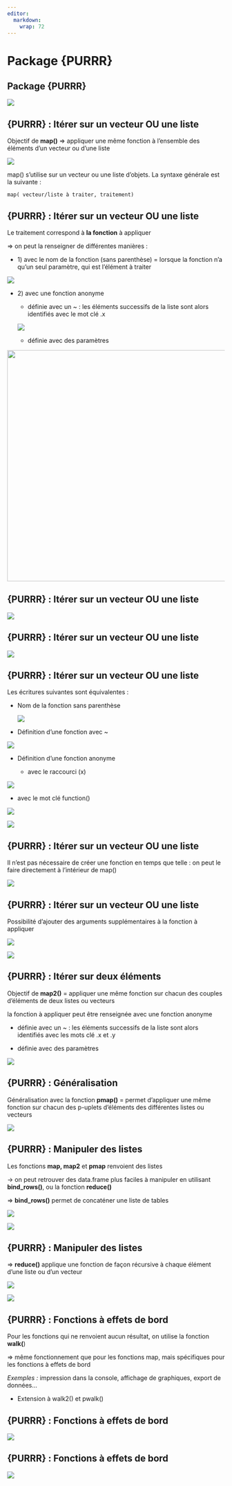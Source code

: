 ```yaml
---
editor: 
  markdown: 
    wrap: 72
---
```


# Package {PURRR} {.backgroundTitre .unnumbered}

## Package {PURRR}

![](img/clipboard-purrr1.png){fig-align="center"}

## {PURRR} : Itérer sur un vecteur OU une liste

Objectif de **map()** ⇒ appliquer une même fonction à l’ensemble des
éléments d’un vecteur ou d’une liste

![](img/clipboard-purrr2.png){fig-align="center"}

map() s’utilise sur un vecteur ou une liste d’objets. La syntaxe
générale est la suivante :

`map( vecteur/liste à traiter, traitement)`

## {PURRR} : Itérer sur un vecteur OU une liste

Le traitement correspond à **la fonction** à appliquer

⇒ on peut la renseigner de différentes manières :

-   1\) avec le nom de la fonction (sans parenthèse) = lorsque la
    fonction n’a qu’un seul paramètre, qui est l’élément à traiter

![](img/clipboard-purrr3.png){fig-align="center"}

-   2\) avec une fonction anonyme

    -   définie avec un \~ : les éléments successifs de la liste sont
        alors identifiés avec le mot clé .x

    ![](img/clipboard-purrr4.png)

    -   définie avec des paramètres

![](img/clipboard-purrr5.png){fig-align="center" width="534"}

## {PURRR} : Itérer sur un vecteur OU une liste

![](img/clipboard-purrr6.png){fig-align="center"}

## {PURRR} : Itérer sur un vecteur OU une liste

![](img/clipboard-purrr7.png){fig-align="center"}

## {PURRR} : Itérer sur un vecteur OU une liste

Les écritures suivantes sont équivalentes :

-   Nom de la fonction sans parenthèse

    ![](img/clipboard-purrr8.png)

-   Définition d’une fonction avec \~

![](img/clipboard-purrr9.png){fig-align="center"}

-   Définition d’une fonction anonyme

    -   avec le raccourci (x)

![](img/clipboard-purrr10.png){fig-align="center"}

-   avec le mot clé function()

![](img/clipboard-purrr11.png){fig-align="center"}

![](img/clipboard-exo6.png){fig-align="right"}

## {PURRR} : Itérer sur un vecteur OU une liste

Il n’est pas nécessaire de créer une fonction en temps que telle : on
peut le faire directement à l’intérieur de map()

![](img/clipboard-purrr12.png){fig-align="center"}

## {PURRR} : Itérer sur un vecteur OU une liste

Possibilité d’ajouter des arguments supplémentaires à la fonction à
appliquer

![](img/clipboard-purrr13.png){fig-align="center"}

![](img/clipboard-purrr14.png){fig-align="center"}

## {PURRR} : Itérer sur deux éléments

Objectif de **map2()** = appliquer une même fonction sur chacun des
couples d’éléments de deux listes ou vecteurs

la fonction à appliquer peut être renseignée avec une fonction anonyme

-   définie avec un \~ : les éléments successifs de la liste sont alors
    identifiés avec les mots clé .x et .y

-   définie avec des paramètres

![](img/clipboard-purrr15.png){fig-align="center"}

## {PURRR} : Généralisation

Généralisation avec la fonction **pmap()** = permet d’appliquer une même
fonction sur chacun des p-uplets d’éléments des différentes listes ou
vecteurs

![](img/clipboard-purrr16.png){fig-align="center"}

## {PURRR} : Manipuler des listes

Les fonctions **map, map2** et **pmap** renvoient des listes

→ on peut retrouver des data.frame plus faciles à manipuler en utilisant
**bind_rows()**, ou la fonction **reduce()**

⇒ **bind_rows()** permet de concaténer une liste de tables

![](img/clipboard-purrr17.png){fig-align="center"}

![](img/clipboard-purrr18.png){fig-align="center"}

## {PURRR} : Manipuler des listes

⇒ **reduce()** applique une fonction de façon récursive à chaque élément
d’une liste ou d’un vecteur

![](img/clipboard-purrr19.png){fig-align="center"}

![](img/clipboard-purrr20.png){fig-align="center"}

## {PURRR} : Fonctions à effets de bord

Pour les fonctions qui ne renvoient aucun résultat, on utilise la
fonction **walk(**)

⇒ même fonctionnement que pour les fonctions map, mais spécifiques pour
les fonctions à effets de bord

*Exemples :* impression dans la console, affichage de graphiques, export
de données…

-   Extension à walk2() et pwalk()

## {PURRR} : Fonctions à effets de bord

![](img/clipboard-purrr20.png){fig-align="center"}

## {PURRR} : Fonctions à effets de bord

![](img/clipboard-purrr21.png){fig-align="center"}
